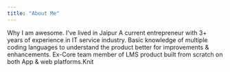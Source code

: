 ```yaml
---
title: "About Me"
---
```


Why I am awesome.
I've lived in Jaipur
A current entrepreneur with 3+ years of experience in IT service industry. Basic knowledge of multiple coding languages to understand the product better for improvements & enhancements. Ex-Core team member of LMS product built from scratch on both App & web platforms.Knit